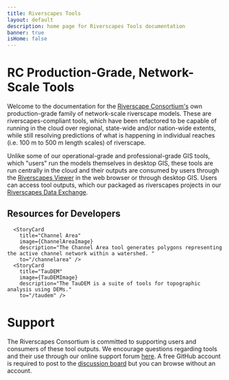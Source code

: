 ```yaml
---
title: Riverscapes Tools
layout: default
description: home page for Riverscapes Tools documentation
banner: true
isHome: false
---
```



<Container maxWidth="xl">


# RC Production-Grade, Network-Scale Tools

Welcome to the documentation for the [Riverscape Consortium's](https://riverscapes.net) own production-grade family of network-scale riverscape models. These are riverscapes-compliant tools, which have been refactored to be capable of running in the cloud over regional, state-wide and/or nation-wide extents, while still resolving predictions of what is happening in individual reaches (i.e. 100 m to 500 m length scales) of riverscape.

Unlike some of our operational-grade and professional-grade GIS tools, which "users" run the models themselves in desktop GIS, these tools are run centrally in the cloud and their outputs are consumed by users through the [Riverscapes Viewer](http://viewer.riverscapes.net) in the web browser or through desktop GIS. Users can access tool outputs, which our packaged as riverscapes projects in our [Riverscapes Data Exchange](https://data.riverscapes.net/).


## Resources for Developers

<Container maxWidth="xl">
    <Grid container spacing={4} sx={{mt: 3}} padding={0}>
      <StoryCard 
        title="Riverscapes Context"
        image={RSCImage}
        description="The Riverscapes Context tool automatically aggregates a variety of nationally available spatial datasets into a riverscapes project for a given watershed (e.g. HUC8). These data can then be used for contextual purposes, mapping, or as input data in other tools."
        to="/rscontext" />

      <StoryCard 
        title="Channel Area"
        image={ChannelAreaImage}
        description="The Channel Area tool generates polygons representing the active channel network within a watershed. "
        to="/channelarea" />
      <StoryCard 
        title="TauDEM"
        image={TauDEMImage}
        description="The TauDEM is a suite of tools for topographic analysis using DEMs."
        to="/taudem" />



   <StoryCard 
        title="VBET"
        image={VBETImage}
        description="The Valley Bottom Extraction Tool uses a DEM and a channel area network to estimate the valley bottom extents (area that could plausibly flood in contemporary natural flow regime) thereby defining the riverscape network."
        to="/vbet" />

   <StoryCard 
        title="BRAT"
        image={BRATImage}
        description="The Beaver Restoration Assessment Tool combines a model estimating the capacity of a riverscape to support dam building activity with analysis of potential anthropogenic conflicts to create a tool that can be used to inform where LTPBRrestoration using beaver can be targeted."
        to="/brat" />

   <StoryCard 
        title="Anthropogenic Context"
        image={AnthroImage}
        description="The Anthropogenic Context Tool adds attributes to stream network reaches and to points along the riverscape (valley bottom) center line that help to contextualize potential anthropogenic impacts to the riverscape. These attributes are used in portions of the BRAT and RCAT models."
        to="/anthro" />


  <StoryCard 
        title="RCAT"
        image={AnthroImage}
        description=""
        to="/anthro" />


  <StoryCard 
        title="RME"
        image={AnthroImage}
        description=""
        to="/rme" />
    </Grid>
</Container>

# Support

The Riverscapes Consortium is committed to supporting users and consumers of these tool outputs. We encourage questions regarding tools and their use through our online support forum [here](https://github.com/Riverscapes/riverscapes-tools/discussions). A free GitHub account is required to post to the [discussion board](https://github.com/Riverscapes/riverscapes-tools/discussions) but you can browse without an account.

</Container>